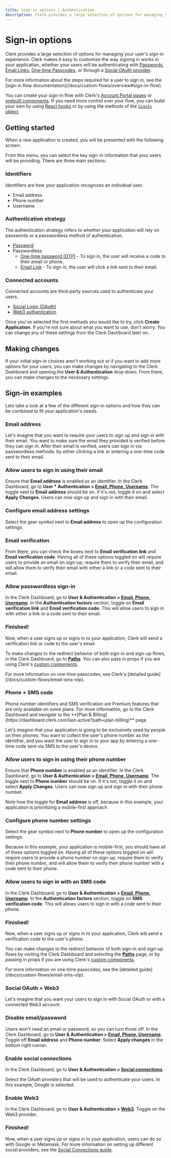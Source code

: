 ```yaml
---
title: Sign-in options | Authentication
description: Clerk provides a large selection of options for managing your user's sign-in experience.
---
```


# Sign-in options

Clerk provides a large selection of options for managing your user's sign-in experience. Clerk makes it easy to customize the way signing in works in your application, whether your users will be authenticating with [Passwords](/docs/custom-flows/email-password), [Email Links](/docs/custom-flows/email-links), [One-time Passcodes](/docs/custom-flows/email-sms-otp), or through a [Social OAuth provider](/docs/authentication/social-connections/overview).

<Callout type="info">
  For more information about the steps required for a user to sign in, see the [sign-in flow documentation](/docs/custom-flows/overview#sign-in-flow).
</Callout>

You can create your sign-in flow with Clerk's [Account Portal pages](/docs/account-portal/overview) or [prebuilt components](/docs/components/overview). If you need more control over your flow, you can build your own by using [React hooks](/docs/custom-flows/use-sign-up) or by using the methods of the [`SignIn` object](/docs/references/javascript/sign-in/sign-in).

## Getting started

When a new application is created, you will be presented with the following screen:

<Images 
width={1879}
height={1373}
src="/docs/images/setup-clerk/create-sign-in-comp.png"
alt="An interactive builder for customizing your <SignIn /> component, which includes choosing identifiers and social login options."
/>

From this menu, you can select the key sign-in information that your users will be providing. There are three main sections:

### Identifiers

Identifiers are how your application recognizes an individual user.

- Email address
- Phone number
- Username

### Authentication strategy

The authentication strategy refers to whether your application will rely on passwords or a passwordless method of authentication.

- [Password](/docs/custom-flows/email-password)
- Passwordless
  - [One-time password (OTP)](/docs/custom-flows/email-sms-otp) - To sign in, the user will receive a code to their email or phone.
  - [Email Link](/docs/custom-flows/email-links) - To sign in, the user will click a link sent to their email.

### Connected accounts

Connected accounts are third-party sources used to authenticate your users.

- [Social Login (OAuth)](/docs/authentication/social-connections/oauth)
- [Web3 authentication](/docs/users/web3)

Once you've selected the first methods you would like to try, click **Create Application**. If you're not sure about what you want to use, don't worry. You can change any of these settings from the Clerk Dashboard later on.

## Making changes

If your initial sign-in choices aren't working out or if you want to add more options for your users, you can make changes by navigating to the Clerk Dashboard and opening the **User & Authentication** drop down. From there, you can make changes to the necessary settings.

<Images 
width={3024}
height={1652}
src="/docs/images/authentication/user-and-authentication.jpg"
alt="The 'User and Authentication' section of the Clerk Dashboard, which defaults to the 'Email, Phone, Username' tab."
/>

## Sign-in examples

Lets take a look at a few of the different sign-in options and how they can be combined to fit your application's needs.

### Email address

Let's imagine that you want to require your users to sign up and sign in with their email. You want to make sure the email they provided is verified before they can sign in. After their email is verified, users can sign in via passwordless methods: by either clicking a link or entering a one-time code sent to their email.

<Steps>

### Allow users to sign in using their email

Ensure that **Email address** is enabled as an identifier. In the Clerk Dashboard, go to **User * Authentication > [Email, Phone, Username](https://dashboard.clerk.com/last-active?path=user-authentication/email-phone-username)**. The toggle next to **Email address** should be on. If it's not, toggle it on and select **Apply Changes**. Users can now sign up and sign in with their email.

<Images 
width={3024}
height={1652}
src="/docs/images/authentication/email-address.jpg"
alt="The 'Email, Phone, Username' tab with an arrow pointing to the toggle next to 'Email address', toggled on."
/>

### Configure email address settings

Select the gear symbol next to **Email address** to open up the configuration settings. 

<Images 
width={3024}
height={1652}
src="/docs/images/authentication/email-address-configuration.jpg"
alt="The 'Email, Phone, Username' tab with an arrow pointing to the gear icon next to 'Email address'."
/>

### Email verification

From there, you can check the boxes next to **Email verification link** and **Email verification code**. Having all of these options toggled on will require users to provide an email on sign-up, require them to verify their email, and will allow them to verify their email with either a link or a code sent to their email.

<Images 
width={2490}
height={1398}
src="/docs/images/authentication/email-address-verification-methods.jpg"
alt="The 'Email address' configuration settings with all options toggled on, and with a red outline around the 'Verification Methods' section."
/>

### Allow passwordless sign-in

In the Clerk Dashboard, go to **User & Authentication > [Email, Phone, Username](https://dashboard.clerk.com/last-active?path=user-authentication/email-phone-username)**. In the **Authentication factors** section, toggle on **Email verification link** and **Email verification code**. This will allow users to sign in with either a link or a code sent to their email.

<Images 
width={3024}
height={1652}
src="/docs/images/authentication/email-address-verification.jpg"
alt="The 'Authentication factors' section under 'Email, Phone, Username' tab with a red arrow pointing to the 'Email verification link' toggle and 'Email verification code, both toggled on. There is also a red arrow pointing to the 'Apply changes' button."
/>

### Finished!

Now, when a user signs up or signs in to your application, Clerk will send a verification link or code to the user's email.

To make changes to the redirect behavior of both sign-in and sign-up flows, in the Clerk Dashboard, go to **[Paths](https://dashboard.clerk.com/last-active?path=paths)**. You can also pass in props if you are using Clerk's [custom components](/docs/components/overview).

<Callout type="info">
  For more information on one-time passcodes, see Clerk's [detailed guide](/docs/custom-flows/email-sms-otp).
</Callout>

</Steps>

### Phone + SMS code

<Callout>
  Phone number identifiers and SMS verification are Premium features that are only available on some plans. For more information, go to the Clerk Dashboard and navigate to the **[Plan & Billing](https://dashboard.clerk.com/last-active?path=plan-billing)** page.
</Callout>

Let's imagine that your application is going to be exclusively used by people on their phones. You want to collect the user's phone number as the identifier, and you want the user to sign in to your app by entering a one-time code sent via SMS to the user's device.

<Steps>

### Allow users to sign in using their phone number

Ensure that **Phone number** is enabled as an identifier. In the Clerk Dashboard, go to **User & Authentication > [Email, Phone, Username](https://dashboard.clerk.com/last-active?path=user-authentication/email-phone-username)**. The toggle next to **Phone number** should be on. If it's not, toggle it on and select **Apply Changes**. Users can now sign up and sign in with their phone number.

<Images 
width={3024}
height={1652}
src="/docs/images/authentication/phone-number.jpg"
alt="The 'Email, Phone, Username' tab with an arrow pointing to the toggle next to 'Phone number', toggled on."
/>

Note how the toggle for **Email address** is off, because in this example, your application is prioritizing a mobile-first approach.

### Configure phone number settings

Select the gear symbol next to **Phone number** to open up the configuration settings. 

<Images 
width={3024}
height={1652}
src="/docs/images/authentication/phone-number-configuration.jpg"
alt="The 'Email, Phone, Username' tab with an arrow pointing to the gear icon next to 'Phone number'."
/>

Because in this example, your application is mobile-first, you should have all of these options toggled on. Having all of these options toggled on will require users to provide a phone number on sign-up, require them to verify their phone number, and will allow them to verify their phone number with a code sent to their phone.

<Images 
width={3024}
height={1652}
src="/docs/images/authentication/phone-number-configuration-settings.jpg"
alt="The 'Phone number' configuration settings with all options toggled on."
/>

### Allow users to sign in with an SMS code

In the Clerk Dashboard, go to **User & Authentication > [Email, Phone, Username](https://dashboard.clerk.com/last-active?path=user-authentication/email-phone-username)**. In the **Authentication factors** section, toggle on **SMS verification code**. This will allows users to sign in with a code sent to their phone.

<Images 
width={3024}
height={1652}
src="/docs/images/authentication/sms-verification.jpg"
alt="The 'Authentication factors' section under 'Email, Phone, Username' tab with a red arrow pointing to the 'SMS Verifcation Code' toggle, toggled on. There is also a red arrow pointing to the 'Apply changes' button."
/>

### Finished!

Now, when a user signs up or signs in to your application, Clerk will send a verification code to the user's phone.

You can make changes to the redirect behavior of both sign-in and sign-up flows by visiting the Clerk Dashboard and selecting the **[Paths](https://dashboard.clerk.com/last-active?path=paths)** page, or by passing in props if you are using Clerk's [custom components](/docs/components/overview).

<Callout type="info">
  For more information on one-time passcodes, see the [detailed guide](/docs/custom-flows/email-sms-otp).
</Callout>

</Steps>

### Social OAuth + Web3

Let's imagine that you want your users to sign in with Social OAuth or with a connected Web3 account.

<Steps>

### Disable email/password

Users won't need an email or password, so you can turn those off. In the Clerk Dashboard, go to **User & Authentication > [Email, Phone, Username](https://dashboard.clerk.com/last-active?path=user-authentication/email-phone-username)**.  Toggle off **Email address** and **Phone number**. Select **Apply changes** in the bottom right corner.

<Images 
width={3024}
height={1652}
src="/docs/images/authentication/email-phone-off.jpg"
alt="The 'Email, Phone, Username' tab with a red arrow pointing to the toggle next to 'Email address' and 'Phone number', both toggled off. There is also a red arrow pointing to the 'Apply changes' button."
/>

### Enable social connections
 
In the Clerk Dashboard, go to **User & Authentication > [Social connections](https://dashboard.clerk.com/last-active?path=user-authentication/social-connections)**.

Select the OAuth providers that will be used to authenticate your users. In this example, Google is selected.

<Images 
width={3024}
height={1652}
src="/docs/images/authentication/social-connection-google.jpg"
alt="The 'Social Connections' tab under the 'User & Authentication' section with a red arrow pointing to the 'Google' toggle, which is toggled on."
/>

### Enable Web3

In the Clerk Dashboard, go to **User & Authentication > [Web3](https://dashboard.clerk.com/last-active?path=user-authentication/web3)**.
Toggle on the Web3 provider.

<Images 
width={3024}
height={1652}
src="/docs/images/authentication/web3.jpg"
alt="The 'Web3' tab under the 'User & Authentication' section with a red arrow pointing to the 'Metamask' toggle, which is toggled on."
/>

### Finished!

Now, when a user signs up or signs in to your application, users can do so with Google or Metamask. For more information on setting up different social providers, see the [Social Connections guide](/docs/authentication/social-connections/overview).

</Steps>